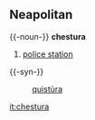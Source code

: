 ==Neapolitan==
{{-noun-}}
'''chestura'''
#[[police station]]

{{-syn-}}
:[[quistùra]]

[[it:chestura]]
